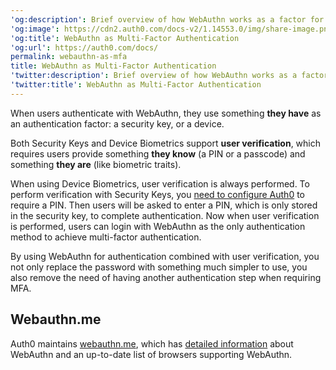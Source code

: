---
'og:description': Brief overview of how WebAuthn works as a factor for MFA
'og:image': https://cdn2.auth0.com/docs-v2/1.14553.0/img/share-image.png
'og:title': WebAuthn as Multi-Factor Authentication
'og:url': https://auth0.com/docs/
permalink: webauthn-as-mfa
title: WebAuthn as Multi-Factor Authentication
'twitter:description': Brief overview of how WebAuthn works as a factor for MFA
'twitter:title': WebAuthn as Multi-Factor Authentication
---
When users authenticate with WebAuthn, they use something **they have** as an authentication factor: a security key, or a device.

Both Security Keys and Device Biometrics support **user verification**, which requires users provide something **they know** (a PIN or a passcode) and something **they are** (like biometric traits).

When using Device Biometrics, user verification is always performed. To perform verification with Security Keys, you [need to configure Auth0](/docs/secure/multi-factor-authentication/fido-authentication-with-webauthn/configure-webauthn-security-keys-for-mfa) to require a PIN. Then users will be asked to enter a PIN, which is only stored in the security key, to complete authentication. Now when user verification is performed, users can login with WebAuthn as the only authentication method to achieve <Tooltip tip="Multi-factor authentication (MFA): User authentication process that uses a factor in addition to username and password such as a code via SMS." cta="View Glossary" href="/docs/glossary?term=multi-factor+authentication">multi-factor authentication</Tooltip>.

By using WebAuthn for authentication combined with user verification, you not only replace the password with something much simpler to use, you also remove the need of having another authentication step when requiring MFA.

## Webauthn.me

Auth0 maintains [webauthn.me](https://a0.to/webauthme-auth0-docs), which has [detailed information](https://webauthn.me/introduction) about WebAuthn and an up-to-date list of browsers supporting WebAuthn.